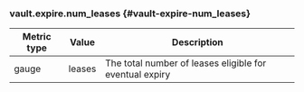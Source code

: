 ### vault.expire.num_leases {#vault-expire-num_leases}

Metric type | Value  | Description
----------- | ------ | -----------
gauge       | leases | The total number of leases eligible for eventual expiry
